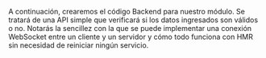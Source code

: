 
<DocHeader title="Código Backend" pretitle="Tutorial" />

A continuación, crearemos el código Backend para nuestro módulo.
Se tratará de una API simple que verificará si los datos ingresados son válidos o no.
Notarás la sencillez con la que se puede implementar una conexión WebSocket entre un cliente y un servidor
y cómo todo funciona con HMR sin necesidad de reiniciar ningún servicio.

<Title tag="h2" text="Creando módulo Bridge" />

Lo primero que haremos será crear un nuevo módulo de tipo Bridge.

Para comenzar, crearemos un nuevo módulo de tipo Bridge. Abrimos la consola en la carpeta del
proyecto (donde se encuentra el archivo `package.json`) y ejecutamos el siguiente comando:

<Code>beyond add module</Code>

El cómando nos solicitará los siguientes datos:

-   **subpath**: agregaremos "api/auth". Este valor corresponde al subpath del
    módulo y tiene relación directa con el valor del entry point "exports" en el `package.json`
-   **type**: seleccionaremos "bridge".
-   **About**: Optional description: Backend logic for authentication and client API.
-   **multilanguage**: no.
    Una vez ejecutado el comando, podremos ver que se ha creado nuestro módulo en el directorio api/auth de nuestro proyecto.

<Title tag="h3" text="Estructura del Bridge" />

#### `module.json`

Este es el archivo de configuración de nuestro módulo. Todos los módulos en <BeyondJS/>
poseen uno.

<CodeBox title="auth/module.json">
	{`{
  "name": "api/auth",
  "description": "Modulo backend para validar inicio de sesion",
  "bridge": {
    "path": "bridge",
    "files": [
      "*"
    ]
  },
  "platforms": [
    "*"
  ]
}`}
</CodeBox>

En este caso, se presenta un archivo de configuración para un módulo de BeyondJS llamado "auth".
En este archivo se especifica que el módulo es de tipo "bridge", y que todos los archivos de esa
carpeta formarán parte del bundle. Además, también se indica que el módulo es compatible con todas las plataformas.

#### Archivo index.ts

<CodeBox title="bridge/index.ts">

{`//your code here

export /*actions*/ /*bundle*/
class Bridge {

}
`}

</CodeBox>

En el archivo index.ts del bridge, se incluyen dos comentarios especiales,
los cuales son importantes para la funcionalidad del módulo.

El primer comentario, {`/\*actions\*/`}, indica que el módulo contiene métodos que serán consumidos a
través de una conexión WebSocket desde un proyecto cliente u otro servicio.

El segundo comentario, {`/\*bundle\*/`}, indica que el objeto del archivo podrá ser consumido desde
otro módulo y debe ser agregado en los exports del archivo package.json.

<Title tag="h3" text="Lógica Backend" />

En el archivo `bridge/index.tx` agregaremos un objeto `data` que nos servirá de "base de datos" para el ejemplo.
Este archivo poseerá los valores del usuario y la clave válidos.

También agregaremos un método login que reciba los parametros usuario y clave para verificar si los datos pasados son válidos o no.

<CodeBox title="bridge/index.ts">
{`

interface IData {
\tuser: string;
\tpassword: string;
}

const data: IData = {
\tuser: 'beyondjs',
\tpassword: 'B3yondJS'
}
export /\*actions\*/\/\*bundle\*/
class Auth {
\tasync login(user :string, password: string) {
\t\tif (user !== data.user || password !== data.password) {
\t\t\treturn {status: true, error: "Invalid data" };
\t\t}

      return {status: true, data: {valid: true} }

\t}
}

`}

</CodeBox>

Parece simple ¿Verdad? ¡Acá está lo importante!

Al crear un bundle de tipo Bridge <BeyondJS/> crea de forma automática el código cliente
para conectarnos al backend y consumir la API provista.

Ahora solo necesitamos importar el bundle en nuestro módulo home e integrar la lógica de validación.

<Title tag="h2" text="Integración en el módulo cliente" />

Ahora importamos el módulo `auth` desde el componente principal de nuestro módulo home `home`.

<CodeBox title="home/ts/views/index.tsx">{`import {Auth} from "@beyond-js/tutorial/api/auth";`}</CodeBox>

Algunos puntos a destacar de la línea de código anterior.

-   El import se realiza por medio del Bare Identifier del módulo, el cúal corresponde al nombre del proyecto y el subpath del módulo.
-   La importación de módulos está basada en ESM, pero por compatibilidad con navegadores que aún no soportan
    los importmaps, actualmente BeyondJS hace uso de SystemJS.

Ahora agreguemos la función `onSubmit` al formulario y la lógica para integrar el cliente y el backend.

<CodeBox title="home/ts/views/index.tsx">

{`

interface IForm {
\tdisabled?: boolean;
}
const model = new Auth();
export /\*page\*/ function View(): JSX.Element {
\tconst defaultValues = { username: "", password: "", fetching: false };
\tconst [values, setValues] = React.useState(defaultValues);
\tconst [error, setError] = React.useState();
\tconst handleChange = ({ currentTarget: target }) => {
\tconst currentValue = { ...values };
\tcurrentValue[target.name] = target.value;
\tsetValues(currentValue);
};
\t\tconst formDisabled: IForm = {};
\t\tconst { username, password } = values;
\tif (!username || !password) {
\t\tformDisabled.disabled = true;
\t}
\tconst onSubmit = async (event) => {
\t\ttry {
\t\t\tevent.preventDefault();
\t\t\tconst response = await model.login(username, password);

            if (!response.data?.valid) {
                setError(response.error);
                return;
            }
            console.log("valid data");
        } catch (e) {
            console.log(e);
        }
    };

    return (
        <div className="page__container">
            <form onSubmit={onSubmit}>
                {error && <div className="form__error">{error}</div>}
                <label>User: </label>
                <input onChange={handleChange} placeholder="username" type="text" name="username" />
                <label>Password</label>
                <input onChange={handleChange} placeholder="******" type="password" name="password" />
                <div className="form__actions">
                    <button onClick={onSubmit} {...formDisabled}>
                        Login
                    </button>
                </div>
            </form>
        </div>
    );

}
`}

</CodeBox>

Es tiempo de probar nuestro formulario.
Si agregamos los datos correctos, podremos ver que en la consola del navegador aparece el mensaje que
indica que los datos fueron validados y se puede iniciar sesión, si por el contrario,
agregamos datos incorrectos, podremos ver como aparece el mensaje de error
"Invalid data" el cual actualizamos en la variable de estado del componente.

#### Resumen:

-   Creamos un módulo con un widget de tipo page.
-   Creamos una conexión con un backend node por medio del bundle bridge.
-   Repasamos la estructura de resolución de módulos para importar el bridge Auth y poder agregar la validación de inicio de sesión.
-   Ahora solo nos falta redireccionar al usuario a una pantalla de bienvenida.

> ##### ¡Ya te conectaste al Backend!
>
> Es importante recalcar que en el código anterior realizamos ya una integración de forma directa entre el paquete que
> consume y el paquete que provee la información. Puedes leer detenicamente toda esta información
> en <Link href="docs/modules/bridges"/>la sección dedicada a Bridges de esta documentación

<NextLinks items={['tutorial/routing']} />

